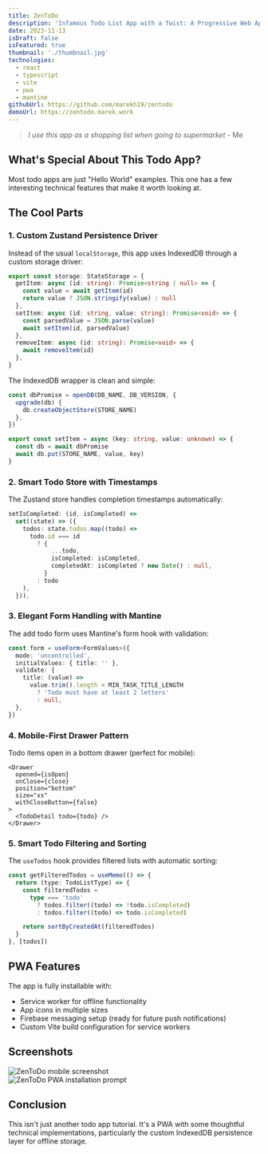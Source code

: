 ```yaml
---
title: ZenToDo
description: 'Infamous Todo List App with a Twist: A Progressive Web App (PWA) that functions seamlessly offline, boasting persistent storage.'
date: 2023-11-13
isDraft: false
isFeatured: true
thumbnail: './thumbnail.jpg'
technologies:
  - react
  - typescript
  - vite
  - pwa
  - mantine
githubUrl: https://github.com/marekh19/zentodo
demoUrl: https://zentodo.marek.work
---
```




> _I use this app as a shopping list when going to supermarket_ - Me

## What's Special About This Todo App?

Most todo apps are just "Hello World" examples. This one has a few interesting technical features that make it worth looking at.

## The Cool Parts

### 1. Custom Zustand Persistence Driver

Instead of the usual `localStorage`, this app uses IndexedDB through a custom storage driver:

```typescript
export const storage: StateStorage = {
  getItem: async (id: string): Promise<string | null> => {
    const value = await getItem(id)
    return value ? JSON.stringify(value) : null
  },
  setItem: async (id: string, value: string): Promise<void> => {
    const parsedValue = JSON.parse(value)
    await setItem(id, parsedValue)
  },
  removeItem: async (id: string): Promise<void> => {
    await removeItem(id)
  },
}
```

The IndexedDB wrapper is clean and simple:

```typescript
const dbPromise = openDB(DB_NAME, DB_VERSION, {
  upgrade(db) {
    db.createObjectStore(STORE_NAME)
  },
})

export const setItem = async (key: string, value: unknown) => {
  const db = await dbPromise
  await db.put(STORE_NAME, value, key)
}
```

### 2. Smart Todo Store with Timestamps

The Zustand store handles completion timestamps automatically:

```typescript
setIsCompleted: (id, isCompleted) =>
  set((state) => ({
    todos: state.todos.map((todo) =>
      todo.id === id
        ? {
            ...todo,
            isCompleted: isCompleted,
            completedAt: isCompleted ? new Date() : null,
          }
        : todo
    ),
  })),
```

### 3. Elegant Form Handling with Mantine

The add todo form uses Mantine's form hook with validation:

```typescript
const form = useForm<FormValues>({
  mode: 'uncontrolled',
  initialValues: { title: '' },
  validate: {
    title: (value) =>
      value.trim().length < MIN_TASK_TITLE_LENGTH
        ? 'Todo must have at least 2 letters'
        : null,
  },
})
```

### 4. Mobile-First Drawer Pattern

Todo items open in a bottom drawer (perfect for mobile):

```tsx
<Drawer
  opened={isOpen}
  onClose={close}
  position="bottom"
  size="xs"
  withCloseButton={false}
>
  <TodoDetail todo={todo} />
</Drawer>
```

### 5. Smart Todo Filtering and Sorting

The `useTodos` hook provides filtered lists with automatic sorting:

```typescript
const getFilteredTodos = useMemo(() => {
  return (type: TodoListType) => {
    const filteredTodos =
      type === 'todo'
        ? todos.filter((todo) => !todo.isCompleted)
        : todos.filter((todo) => todo.isCompleted)

    return sortByCreatedAt(filteredTodos)
  }
}, [todos])
```

## PWA Features

The app is fully installable with:

- Service worker for offline functionality
- App icons in multiple sizes
- Firebase messaging setup (ready for future push notifications)
- Custom Vite build configuration for service workers

## Screenshots

<div className="mt-16 grid grid-cols-1 gap-10 md:grid-cols-2">
  <div class="mockup-phone max-w-full w-fit border-primary">
    <div class="mockup-phone-display overflow-hidden w-fit h-fit max-w-full">
      <Image
        src={mobileScreenshotImg}
        alt="ZenToDo mobile screenshot"
        widths={[360,480,560,768]}
        sizes='(max-width: 640px) 100vw, (max-width: 1023px) 50vw, 360px'
        class="not-prose"
      />
    </div>
  </div>

  <div class="mockup-phone max-w-full w-fit border-primary">
    <div class="mockup-phone-display w-fit overflow-hidden h-fit max-w-full">
      <Image
        src={pwaPromptImg}
        alt="ZenToDo PWA installation prompt"
        widths={[360,480,560,768]}
        sizes='(max-width: 640px) 100vw, (max-width: 1023px) 50vw, 360px'
        class="not-prose"
      />
    </div>
  </div>
</div>

## Conclusion

This isn't just another todo app tutorial. It's a PWA with some thoughtful technical implementations, particularly the custom IndexedDB persistence layer for offline storage.
